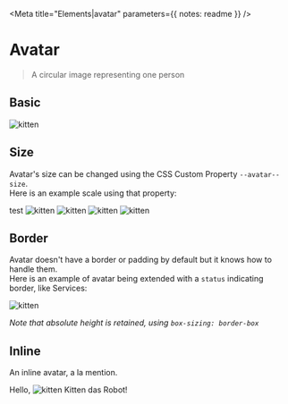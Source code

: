 

<Meta title="Elements|avatar" parameters={{ notes: readme }} />

# Avatar

> A circular image representing one person

## Basic

<Preview>
  <img data-avatar src={image} alt="kitten" />
</Preview>

## Size

Avatar's size can be changed using the CSS Custom Property `--avatar--size`.  
Here is an example scale using that property:

<Preview>
  <Story name="Size">
    <React.Fragment>
      <span>test</span>
      <img
        data-avatar
        style={{ "--avatar--size": "1.25rem" }}
        src={image}
        alt="kitten"
      />
      <img
        data-avatar
        style={{ "--avatar--size": "1.5rem" }}
        src={image}
        alt="kitten"
      />
      <img
        data-avatar
        style={{ "--avatar--size": "2.5rem" }}
        src={image}
        alt="kitten"
      />
      <img
        data-avatar
        style={{ "--avatar--size": "4rem" }}
        src={image}
        alt="kitten"
      />
    </React.Fragment>
  </Story>
</Preview>

## Border

Avatar doesn't have a border or padding by default but it knows how to handle them.  
Here is an example of avatar being extended with a `status` indicating border, like Services:

<Preview>
  <Story name="Border">
    <img
      data-avatar
      style={{ border: "2px solid hsl(7, 80%, 52%)", padding: "1px" }}
      src={image}
      alt="kitten"
    />
  </Story>
</Preview>

_Note that absolute height is retained, using `box-sizing: border-box`_

## Inline

An inline avatar, a la mention.

<Preview>
  <Story name="inline">
    <React.Fragment>
      <span data-text>Hello, </span>
      <img
        data-avatar
        style={{
          width: "1.25rem",
          height: "1.25rem",
          marginRight: ".25em",
          transform: "translateY(.25em)",
        }}
        src={image}
        alt="kitten"
      />
      <span data-text>Kitten das Robot!</span>
    </React.Fragment>
  </Story>
</Preview>
